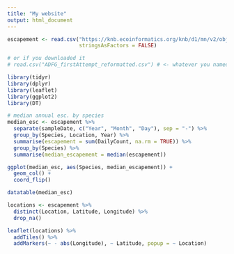 ```yaml
---
title: "My website"
output: html_document
---
```


```r
escapement <- read.csv("https://knb.ecoinformatics.org/knb/d1/mn/v2/object/knb.92020.1",
                       stringsAsFactors = FALSE)

# or if you downloaded it
# read.csv("ADFG_firstAttempt_reformatted.csv") # <- whatever you named the file
```

```r
library(tidyr)
library(dplyr)
library(leaflet)
library(ggplot2)
library(DT)
```

```r
# median annual esc. by species
median_esc <- escapement %>% 
  separate(sampleDate, c("Year", "Month", "Day"), sep = "-") %>% 
  group_by(Species, Location, Year) %>% 
  summarise(escapement = sum(DailyCount, na.rm = TRUE)) %>% 
  group_by(Species) %>% 
  summarise(median_escapement = median(escapement))
```

```r
ggplot(median_esc, aes(Species, median_escapement)) +
  geom_col() +
  coord_flip()
```

```r
datatable(median_esc)
```

```r
locations <- escapement %>% 
  distinct(Location, Latitude, Longitude) %>% 
  drop_na()

leaflet(locations) %>% 
  addTiles() %>% 
  addMarkers(~ - abs(Longitude), ~ Latitude, popup = ~ Location)
```
